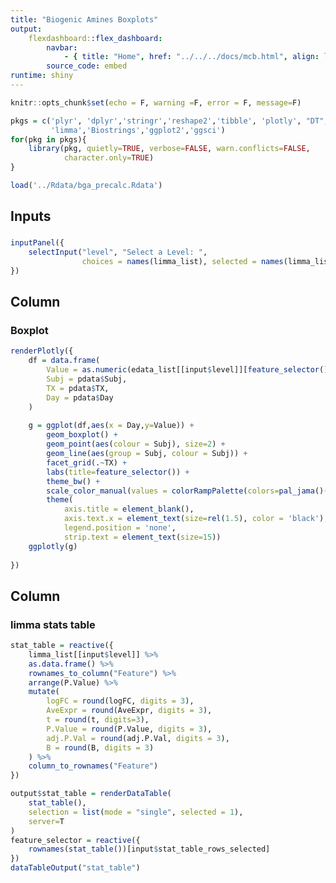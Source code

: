 ```yaml
---
title: "Biogenic Amines Boxplots"
output: 
    flexdashboard::flex_dashboard:
        navbar:
            - { title: "Home", href: "../../../docs/mcb.html", align: left }
        source_code: embed
runtime: shiny 
---
```


<style>
.datatables{
    overflow: auto
}
</style>

```r
knitr::opts_chunk$set(echo = F, warning =F, error = F, message=F)
```

```r
pkgs = c('plyr', 'dplyr','stringr','reshape2','tibble', 'plotly', "DT",
         'limma','Biostrings','ggplot2','ggsci')
for(pkg in pkgs){
    library(pkg, quietly=TRUE, verbose=FALSE, warn.conflicts=FALSE, 
            character.only=TRUE)
}
```

```r
load('../Rdata/bga_precalc.Rdata')
```

Inputs {.sidebar}
--------------------------------------

###

```r
inputPanel({
    selectInput("level", "Select a Level: ",
                choices = names(limma_list), selected = names(limma_list)[1])
})
```

Column
-------------------------------------

### Boxplot

```r
renderPlotly({
    df = data.frame(
        Value = as.numeric(edata_list[[input$level]][feature_selector(),]),
        Subj = pdata$Subj,
        TX = pdata$TX,
        Day = pdata$Day
    )
    
    g = ggplot(df,aes(x = Day,y=Value)) +
        geom_boxplot() +
        geom_point(aes(colour = Subj), size=2) +
        geom_line(aes(group = Subj, colour = Subj)) + 
        facet_grid(.~TX) +
        labs(title=feature_selector()) +
        theme_bw() +
        scale_color_manual(values = colorRampPalette(colors=pal_jama()(7))(20)) +
        theme(
            axis.title = element_blank(),
            axis.text.x = element_text(size=rel(1.5), color = 'black'),
            legend.position = 'none',
            strip.text = element_text(size=15))
    ggplotly(g)
    
})
```

Column
-------------------------------------

### limma stats table

```r
stat_table = reactive({
    limma_list[[input$level]] %>%
    as.data.frame() %>%
    rownames_to_column("Feature") %>%
    arrange(P.Value) %>% 
    mutate(
        logFC = round(logFC, digits = 3),
        AveExpr = round(AveExpr, digits = 3),
        t = round(t, digits=3),
        P.Value = round(P.Value, digits = 3),
        adj.P.Val = round(adj.P.Val, digits = 3),
        B = round(B, digits = 3)
    ) %>%
    column_to_rownames("Feature")
}) 

output$stat_table = renderDataTable(
    stat_table(),
    selection = list(mode = "single", selected = 1),
    server=T
)
feature_selector = reactive({
    rownames(stat_table())[input$stat_table_rows_selected]
})
dataTableOutput("stat_table")
```